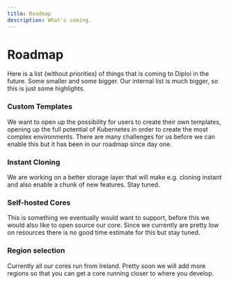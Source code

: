 ```yaml
---
title: Roadmap
description: What's coming.
---
```


# Roadmap

Here is a list (without priorities) of things that is coming to Diploi in the future. Some smaller and some
bigger. Our internal list is much bigger, so this is just some highlights.

### Custom Templates

We want to open up the possibility for users to create their own templates, opening up the full potential of
Kubernetes in order to create the most complex environments.
There are many challenges for us before we can enable this but it has been in our roadmap since day one.

### Instant Cloning

We are working on a better storage layer that will make e.g. cloning instant and also enable a chunk of new
features. Stay tuned.

### Self-hosted Cores

This is something we eventually would want to support, before this we would also like to open source our core.
Since we currently
are pretty low on resources there is no good time estimate for this but stay tuned.

### Region selection

Currently all our cores run from Ireland. Pretty soon we will add more regions so that you can get a core
running closer to where you develop.
